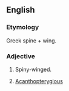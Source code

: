 ==English==

===Etymology===
Greek spine + wing.

===Adjective===
{{infl|en|adjective}}

# {{Zoölogy}} Spiny-winged.
# {{Zoölogy}} [[acanthopterygious|Acanthopterygious]]